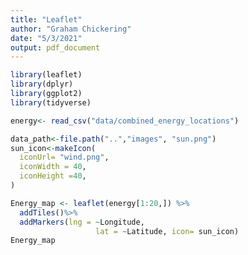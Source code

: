 ```yaml
---
title: "Leaflet"
author: "Graham Chickering"
date: "5/3/2021"
output: pdf_document
---
```


```r
library(leaflet)
library(dplyr)
library(ggplot2)
library(tidyverse)
```

```r
energy<- read_csv("data/combined_energy_locations")
```

```r
data_path<-file.path("..","images", "sun.png")
sun_icon<-makeIcon(
  iconUrl= "wind.png",
  iconWidth = 40,
  iconHeight =40,
)
```


```r
Energy_map <- leaflet(energy[1:20,]) %>%
  addTiles()%>%
  addMarkers(lng = ~Longitude,
                   lat = ~Latitude, icon= sun_icon)
Energy_map
```

